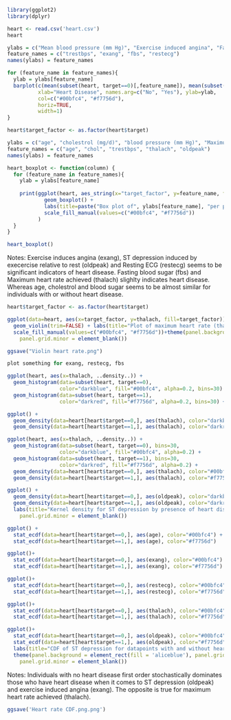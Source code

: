 ```r
library(ggplot2)
library(dplyr) 
```

```r
heart <- read.csv('heart.csv')
heart
```

```r
ylabs = c("Mean blood pressure (mm Hg)", "Exercise induced angina", "Fasting blood sugar > 120 mg/dl", "Resting electrocardiographic results")
feature_names = c("trestbps", "exang", "fbs", "restecg")
names(ylabs) = feature_names

for (feature_name in feature_names){
  ylab = ylabs[feature_name]
  barplot(c(mean(subset(heart, target==0)[,feature_name]), mean(subset(heart, target==1)[,feature_name])), 
          xlab="Heart Disease", names.arg=c("No", "Yes"), ylab=ylab,
          col=c("#00bfc4", "#f7756d"),
          horiz=TRUE,
          width=1)
}
```

```r
heart$target_factor <- as.factor(heart$target)

ylabs = c("age", "cholestrol (mg/d)", "blood pressure (mm Hg)", "Maximum heart rate achieved", "ST depression induced by execercise")
feature_names = c("age", "chol", "trestbps", "thalach", "oldpeak")
names(ylabs) = feature_names

heart_boxplot <- function(column) {
  for (feature_name in feature_names){
    ylab = ylabs[feature_name]
    
    print(ggplot(heart, aes_string(x="target_factor", y=feature_name, fill="target_factor")) + 
            geom_boxplot() + 
            labs(title=paste("Box plot of", ylabs[feature_name], "per presence of heart disease"), x="Heart Disease", y = feature_name) + 
            scale_fill_manual(values=c("#00bfc4", "#f7756d"))
          )
  }
}

heart_boxplot()
```
Notes: 
Exercise induces angina (exang), ST depression induced by execercise relative to rest (oldpeak) and Resting ECG (restecg) seems to be significant indicators of heart disease. Fasting blood sugar (fbs) and Maximum heart rate achieved (thalach) slighlty indicates heart disease. Whereas age, cholestrol and blood sugar seems to be almost similar for individuals with or without heart disease.

```r
heart$target_factor <- as.factor(heart$target)

ggplot(data=heart, aes(x=target_factor, y=thalach, fill=target_factor))+
  geom_violin(trim=FALSE) + labs(title="Plot of maximum heart rate (thalach) by presence of heart disease",x="Heart disease", y = "Maximum heart rate") +
  scale_fill_manual(values=c("#00bfc4", "#f7756d"))+theme(panel.background = element_rect(fill = 'cadetblue'), panel.grid.major = element_blank(),
    panel.grid.minor = element_blank())
```

```r
ggsave("Violin heart rate.png")
```

```r
plot something for exang, restecg, fbs
```

```r
ggplot(heart, aes(x=thalach, ..density..)) + 
  geom_histogram(data=subset(heart, target==0), 
                 color="darkblue", fill="#00bfc4", alpha=0.2, bins=30) + 
  geom_histogram(data=subset(heart, target==1), 
                 color="darkred", fill="#f7756d", alpha=0.2, bins=30) + labs(title="Probability distribution of Maximum heart rate by presence of heart disease")

ggplot() + 
  geom_density(data=heart[heart$target==0,], aes(thalach), color="darkblue", fill="#00bfc4", alpha=0.2) +
  geom_density(data=heart[heart$target==1,], aes(thalach), color="darkred", fill="#f7756d", alpha=0.2) + labs(title="Kernel density for Maximum heart rate by presence of heart disease")

ggplot(heart, aes(x=thalach, ..density..)) + 
  geom_histogram(data=subset(heart, target==0), bins=30, 
                 color="darkblue", fill="#00bfc4", alpha=0.2) + 
  geom_histogram(data=subset(heart, target==1), bins=30,
                 color="darkred", fill="#f7756d", alpha=0.2) + 
  geom_density(data=heart[heart$target==0,], aes(thalach), color="#00bfc4") +
  geom_density(data=heart[heart$target==1,], aes(thalach), color="#f7756d") + labs(title="Maximum heart rate by presence of heart disease")
```

```r
ggplot() + 
  geom_density(data=heart[heart$target==0,], aes(oldpeak), color="darkblue", fill="#00bfc4", alpha=0.2) +
  geom_density(data=heart[heart$target==1,], aes(oldpeak), color="darkred", fill="#f7756d", alpha=0.2) + 
  labs(title="Kernel density for ST depression by presence of heart disease") + theme(panel.background = element_rect(fill = 'cornsilk'), panel.grid.major = element_blank(),
    panel.grid.minor = element_blank())
```

```r
ggplot() + 
  stat_ecdf(data=heart[heart$target==0,], aes(age), color="#00bfc4") +
  stat_ecdf(data=heart[heart$target==1,], aes(age), color="#f7756d")

ggplot()+
  stat_ecdf(data=heart[heart$target==0,], aes(exang), color="#00bfc4") +
  stat_ecdf(data=heart[heart$target==1,], aes(exang), color="#f7756d")

ggplot()+
  stat_ecdf(data=heart[heart$target==0,], aes(restecg), color="#00bfc4") +
  stat_ecdf(data=heart[heart$target==1,], aes(restecg), color="#f7756d")

ggplot()+
  stat_ecdf(data=heart[heart$target==0,], aes(thalach), color="#00bfc4") +
  stat_ecdf(data=heart[heart$target==1,], aes(thalach), color="#f7756d")

ggplot()+
  stat_ecdf(data=heart[heart$target==0,], aes(oldpeak), color="#00bfc4") +
  stat_ecdf(data=heart[heart$target==1,], aes(oldpeak), color="#f7756d") +
  labs(title="CDF of ST depression for datapoints with and without heart disease") +
  theme(panel.background = element_rect(fill = 'aliceblue'), panel.grid.major = element_blank(),
    panel.grid.minor = element_blank())
```
Notes:
Individuals with no heart disease first order stochastically dominates those who have heart disease when it comes to ST depression (oldpeak) and exercise induced angina (exang). The opposite is true for maximum heart rate achieved (thalach).

```r
ggsave('Heart rate CDF.png.png')
```

